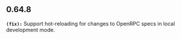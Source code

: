 ## 0.64.8
**`(fix):`** Support hot-reloading for changes to OpenRPC specs in local development mode.


